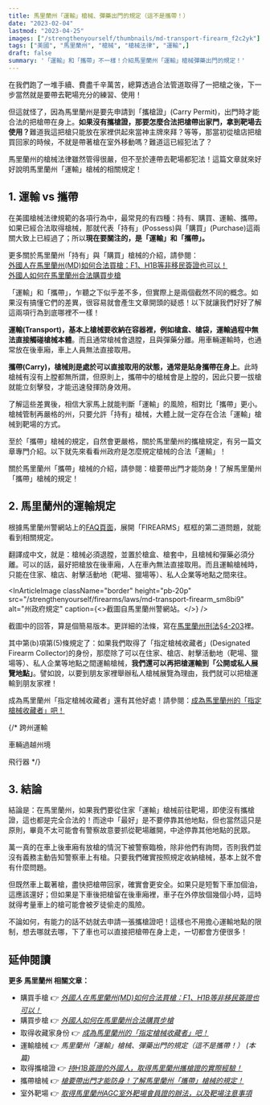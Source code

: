 ```yaml
---
title: 馬里蘭州「運輸」槍械、彈藥出門的規定（這不是攜帶！）
date: "2023-02-04"
lastmod: "2023-04-25"
images: ["/strengthenyourself/thumbnails/md-transport-firearm_f2c2yk"]
tags: ["美國", "馬里蘭州", "槍械", "槍械法律", "運輸",]
draft: false
summary: '「運輸」和「攜帶」不一樣！介紹馬里蘭州「運輸」槍械彈藥出門的規定！'
---
```


在我們跑了一堆手續、費盡千辛萬苦，總算透過合法管道取得了一把槍之後，下一步當然就是要帶去靶場充分的練習、使用！

但這就怪了，因為馬里蘭州是要先申請到「攜槍證」(Carry Permit)，出門時才能合法的把槍帶在身上。<strong>如果沒有攜槍證，那要怎麼合法把槍帶出家門，拿到靶場去使用？</strong>難道我這把槍只能放在家裡供起來當神主牌來拜？等等，那當初從槍店把槍買回家的時候，不就是帶著槍在室外移動嗎？難道這已經犯法了？

馬里蘭州的槍械法律雖然管得很嚴，但不至於連帶去靶場都犯法！這篇文章就來好好說明馬里蘭州「運輸」槍械的相關規定！

<InArticleImage
  className="border"
  src="/strengthenyourself/thumbnails/md-transport-firearm_f2c2yk"
  alt="文章封面圖片" 
/>

<TOCInline toc={props.toc} exclude="" toHeading={2} />



## 1. 運輸 vs 攜帶

在美國槍械法律規範的各項行為中，最常見的有四種：持有、購買、運輸、攜帶。如果已經合法取得槍械，那就代表「持有」(Possess)與「購買」(Purchase)這兩關大致上已經過了；所以**現在要關注的，是「運輸」和「攜帶」。**

<TextBlock>更多關於馬里蘭州「持有」與「購買」槍械的介紹，請參閱：<br/>[外國人在馬里蘭州(MD)如何合法買槍：F1、H1B等非移民簽證也可以！](/blogs/md-buy-firearm-as-foreigner)<br/>[外國人如何在馬里蘭州合法購買步槍](/blogs/md-foreigner-buy-non-regulated-rifle)</TextBlock>

<HighlightTextSpan>「運輸」和「攜帶」，乍聽之下似乎差不多，但實際上是兩個截然不同的概念</HighlightTextSpan>。如果沒有搞懂它們的差異，很容易就會產生文章開頭的疑惑！以下就讓我們好好了解這兩項行為到底哪裡不一樣！

**運輸(Transport)，基本上槍械要收納在容器裡，例如槍盒、槍袋，運輸過程中無法直接觸碰槍械本體**。而且通常槍械會退膛，且與彈藥分離。用車輛運輸時，也通常放在後車廂，車上人員無法直接取用。

**攜帶(Carry)，槍械則是處於可以直接取用的狀態，通常是貼身攜帶在身上**。此時槍械有沒有上膛都無所謂，但原則上，攜帶中的槍械會是上膛的，因此只要一拔槍就能立刻擊發，才能迅速發揮防身效用。


了解這些差異後，相信大家馬上就能判斷「運輸」的風險，相對比「攜帶」更小。槍械管制再嚴格的州，只要允許「持有」槍械，大體上就一定存在合法「運輸」槍械到靶場的方式。

至於「攜帶」槍械的規定，自然會更嚴格，關於馬里蘭州的攜槍規定，有另一篇文章專門介紹。以下就先來看看州政府是怎麼規定槍械的合法「運輸」！

<TextBlock>關於馬里蘭州「攜帶」槍械的介紹，請參閱：<Link href="/blogs/md-carry-gun-ammo-outdoor">槍要帶出門才能防身！了解馬里蘭州「攜帶」槍械的規定！</Link></TextBlock>



## 2. 馬里蘭州的運輸規定

根據馬里蘭州警網站上的[FAQ頁面](https://mdsp.maryland.gov/Pages/FAQs.aspx)，展開「FIREARMS」框框的第二道問題，就能看到相關規定。

翻譯成中文，就是：<HighlightTextSpan>槍械必須退膛，並置於槍盒、槍套中，且槍械和彈藥必須分離。可以的話，最好把槍放在後車廂，人在車內無法直接取用。而且運輸槍械時，只能在住家、槍店、射擊活動地（靶場、獵場等）、私人企業等地點之間來往。</HighlightTextSpan>

<InArticleImage
  className="border"
  height="pb-20p"
  src="/strengthenyourself/firearms/laws/md-transport-firearm_sm8bi9"
  alt="州政府規定"
  caption={<>截圖自<Link href="https://mdsp.maryland.gov/Pages/FAQs.aspx">馬里蘭州警網站</Link>。</>}
/>

截圖中的回答，算是個簡易版本。更詳細的法條，寫在[馬里蘭州刑法§4-203](https://law.justia.com/codes/maryland/2021/criminal-law/title-4/subtitle-2/section-4-203/)裡。

其中第(b)項第(5)條規定了：如果我們取得了「指定槍械收藏者」(Designated Firearm Collector)的身份，那麼除了可以在住家、槍店、射擊活動地（靶場、獵場等）、私人企業等地點之間運輸槍械，**我們還可以再把槍運輸到「公開或私人展覽地點」**。譬如說，以要到朋友家裡舉辦私人槍械展覽為理由，我們就可以把槍運輸到朋友家裡！

<TextBlock>成為馬里蘭州「指定槍械收藏者」還有其他好處！請參閱：[成為馬里蘭州的「指定槍械收藏者」吧！](/blogs/md-become-designated-firearm-collector)</TextBlock>


{/*
跨州運輸

車輛過越州境

飛行器
*/}


## 3. 結論

結論是：在馬里蘭州，如果我們要從住家「運輸」槍械前往靶場，即使沒有攜槍證，這也都是完全合法的！而途中「最好」是不要停靠其他地點，但也當然這只是原則，畢竟不太可能會有警察故意要抓從靶場離開，中途停靠其他地點的民眾。

萬一真的在車上後車廂有放槍的情況下被警察臨檢，除非他們有詢問，否則我們並沒有義務主動告知警察車上有槍。只要我們確實按照規定收納槍械，基本上就不會有什麼問題。

但既然車上載著槍，盡快把槍帶回家，確實會更安全。如果只是短暫下車加個油，這應該還好；但如果是下車後把槍留在後車廂裡，車子在外停放個幾個小時，這時就得考量車上的槍可能會被歹徒偷走的風險。


不論如何，有能力的話不妨就去申請一張攜槍證吧！這樣也不用擔心運輸地點的限制，想去哪就去哪，下了車也可以直接把槍帶在身上走，一切都會方便很多！

## 延伸閱讀

**更多 馬里蘭州 相關文章：**
- 購買手槍 👉 *[外國人在馬里蘭州(MD)如何合法買槍：F1、H1B等非移民簽證也可以！](/blogs/md-buy-firearm-as-foreigner)*
- 購買步槍 👉 *[外國人如何在馬里蘭州合法購買步槍](/blogs/md-foreigner-buy-non-regulated-rifle)*
- 取得收藏家身份 👉 *[成為馬里蘭州的「指定槍械收藏者」吧！](/blogs/md-become-designated-firearm-collector)*
- 運輸槍械 👉 *馬里蘭州「運輸」槍械、彈藥出門的規定（這不是攜帶！） (本篇)*
- 取得攜槍證 👉 *[持H1B簽證的外國人，取得馬里蘭州攜槍證的實際經驗！](/blogs/md-foreigner-obtain-carry-permit)*
- 攜帶槍械️ 👉 *[槍要帶出門才能防身！了解馬里蘭州「攜帶」槍械的規定！](/blogs/md-carry-gun-ammo-outdoor)*
- 室外靶場 👉 *[取得馬里蘭州AGC室外靶場會員證的辦法，以及靶場注意事項](md-obtain-agc-range-badge)*

